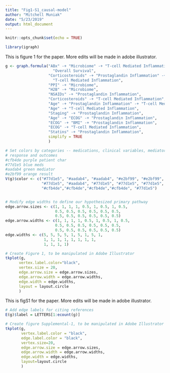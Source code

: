 ---
title: "Fig1-S1_causal-model"
author: "Mitchell Muniak"
date: "5/23/2019"
output: html_document
---

```{r setup, include=FALSE}
knitr::opts_chunk$set(echo = TRUE)

library(igraph)

```


This is figure 1 for the paper.  More edits will be made in adobe illustrator.



```{r, out.width="100%", out.height="100%"}


g <- graph.formula("ABx" -+ "Microbiome" -+ "T-cell Mediated Inflammation" -+ "ICI Response" -+
                     "Overall Survival",
                   "Corticosteroids" -+ "Prostaglandin Inflammation" -+ "Microbiome" -+
                     "T-cell Mediated Inflammation",
                   "PPI" -+ "Microbiome",
                   "H2B" -+ "Microbiome",
                   "NSAIDs" -+ "Prostaglandin Inflammation",
                   "Corticosteroids" -+ "T-cell Mediated Inflammation",
                   "Age" -+ "Prostaglandin Inflammation" -+ "T-cell Mediated Inflammation",
                   "Age" -+ "T-cell Mediated Inflammation",
                   "Staging" -+ "Prostaglandin Inflammation",
                   "Age" -+ "ECOG" -+ "Prostaglandin Inflammation",
                   "ECOG" -+ "BMI" -+ "Prostaglandin Inflammation",
                   "ECOG" -+ "T-cell Mediated Inflammation",
                   "Statins" -+ "Prostaglandin Inflammation",
                   simplify = TRUE
                   )

# Set colors by categories -- medications, clinical variables, mediators of 
# response and outcomes
#cfb4de purple patient char
#77d1e5 blue meds
#aadab4 green mediator
#e2bf99 orange result
V(g)$color <- c("#77d1e5", "#aadab4", "#aadab4", "#e2bf99", "#e2bf99", 
                "#77d1e5", "#aadab4", "#77d1e5", "#77d1e5", "#77d1e5",
                "#cfb4de","#cfb4de","#cfb4de","#cfb4de", "#77d1e5")


# Modify edge widths to define our hypothesized primary pathway
edge.arrow.sizes <- c(1, 1, 1, 1, 0.5, 1, 0.5, 1, 0.5,
                      0.5, 0.5, 0.5, 0.5, 0.5, 0.5,
                      0.5, 0.5, 0.5, 0.5, 0.5, 0.5)
edge.arrow.widths <- c(1, 1, 1, 1, 0.5, 1, 0.5, 1, 0.5,
                      0.5, 0.5, 0.5, 0.5, 0.5, 0.5,
                      0.5, 0.5, 0.5, 0.5, 0.5, 0.5)
edge.widths <- c(5, 5, 5, 5, 1, 5, 1, 5, 1,
                 1, 1, 1, 1, 1, 1, 1, 1,
                 1, 1, 1, 1)

# Create Figure 1, to be manipulated in Adobe Illustrator
tkplot(g, 
      vertex.label.color="black",
      vertex.size = 20,
      edge.arrow.size = edge.arrow.sizes,
      edge.arrow.width = edge.arrow.widths,
      edge.width = edge.widths,
      layout = layout.circle
      )
```
This is figS1 for the paper. More edits will be made in adobe illustrator.

```{r}
# Add edge labels for citing references
E(g)$label = LETTERS[1:ecount(g)]

# Create figure Supplemental-1, to be manipulated in Adobe Illustrator
tkplot(g,
       vertex.label.color = "black",
       edge.label.color = "black",
       vertex.size=20,
       edge.arrow.size = edge.arrow.sizes,
       edge.arrow.width = edge.arrow.widths,
       edge.width = edge.widths,
       layout=layout.circle
       )

```